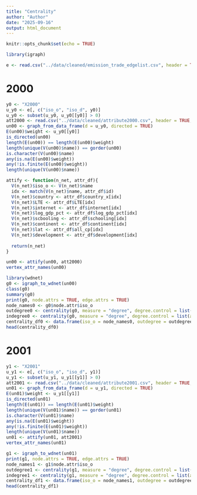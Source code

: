 ```yaml
---
title: "Centrality"
author: "Author"
date: "2025-09-16"
output: html_document
---
```


```r
knitr::opts_chunk$set(echo = TRUE)
```


```r
library(igraph)
```

```r
e <- read.csv("../data/cleaned/emission_trade_edgelist.csv", header = TRUE, as.is = TRUE, stringsAsFactors = FALSE)
```

# 2000
```r
y0 <- "X2000"
u_y0 <- e[, c("iso_o", "iso_d", y0)]
u_y0 <- subset(u_y0, u_y0[[y0]] > 0)
att2000 <- read.csv("../data/cleaned/attribute2000.csv", header = TRUE, as.is = TRUE, stringsAsFactors = FALSE)
un00 <- graph_from_data_frame(d = u_y0, directed = TRUE)
E(un00)$weight <- u_y0[[y0]]
is_directed(un00) 
length(E(un00)) == length(E(un00)$weight)
length(unique(V(un00)$name)) == gorder(un00)  
is.character(V(un00)$name) 
any(is.na(E(un00)$weight))     
any(!is.finite(E(un00)$weight))
length(unique(V(un00)$name))
```
```r
attify <- function(n_net, attr_df){
  V(n_net)$iso_o <- V(n_net)$name
  idx <- match(V(n_net)$name, attr_df$id)
  V(n_net)$country <- attr_df$country_x[idx]
  V(n_net)$LTE <- attr_df$LTE[idx]
  V(n_net)$internet <- attr_df$internet[idx]
  V(n_net)$log_gdp_pct <- attr_df$log_gdp_pct[idx]
  V(n_net)$scbooling <- attr_df$schooling[idx]
  V(n_net)$continent <- attr_df$continent[idx]
  V(n_net)$lat <- attr_df$all_cp[idx]
  V(n_net)$development <- attr_df$development[idx]
  
  return(n_net)
}

un00 <- attify(un00, att2000)
vertex_attr_names(un00)
```



```r
library(wdnet)
g0 <- igraph_to_wdnet(un00)
class(g0)
summary(g0)
print(g0, node.attrs = TRUE, edge.attrs = TRUE)
node_names0 <- g0$node.attr$iso_o 
outdegree0 <- centrality(g0, measure = "degree", degree.control = list(alpha = 0.8, mode = "out"))
indegree0 <- centrality(g0, measure = "degree", degree.control = list(alpha = 0.8, mode = "in"))
centrality_df0 <- data.frame(iso_o = node_names0, outdegree = outdegree0, indegree = indegree0)
head(centrality_df0)
```


# 2001
```r
y1 <- "X2001"   
u_y1 <- e[, c("iso_o", "iso_d", y1)]
u_y1 <- subset(u_y1, u_y1[[y1]] > 0)
att2001 <- read.csv("../data/cleaned/attribute2001.csv", header = TRUE, as.is = TRUE, stringsAsFactors = FALSE)
un01 <- graph_from_data_frame(d = u_y1, directed = TRUE)
E(un01)$weight <- u_y1[[y1]]
is_directed(un01) 
length(E(un01)) == length(E(un01)$weight)
length(unique(V(un01)$name)) == gorder(un01)  
is.character(V(un01)$name) 
any(is.na(E(un01)$weight))      
any(!is.finite(E(un01)$weight)) 
length(unique(V(un01)$name))
un01 <- attify(un01, att2001)
vertex_attr_names(un01)
```
```r
g1 <- igraph_to_wdnet(un01)
print(g1, node.attrs = TRUE, edge.attrs = TRUE)
node_names1 <- g1$node.attr$iso_o 
outdegree1 <- centrality(g1, measure = "degree", degree.control = list(alpha = 0.8, mode = "out"))
indegree1 <- centrality(g1, measure = "degree", degree.control = list(alpha = 0.8, mode = "in"))
centrality_df1 <- data.frame(iso_o = node_names1, outdegree = outdegree1, indegree = indegree1)
head(centrality_df1)
```








